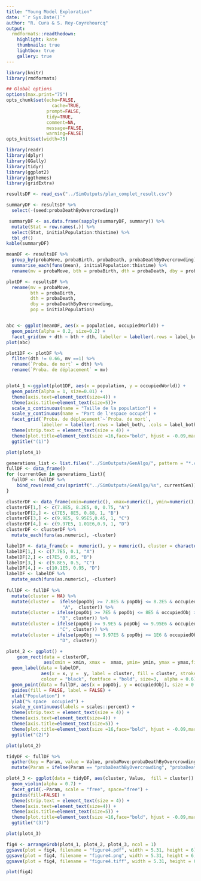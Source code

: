 ```yaml
---
title: "Young Model Exploration"
date: "`r Sys.Date()`"
author: "R. Cura & S. Rey-Coyrehourcq"
output:
  rmdformats::readthedown:
    highlight: kate
    thumbnails: true
    lightbox: true
    gallery: true
---
```



```r
library(knitr)
library(rmdformats)

## Global options
options(max.print="75")
opts_chunk$set(echo=FALSE,
	             cache=TRUE,
               prompt=FALSE,
               tidy=TRUE,
               comment=NA,
               message=FALSE,
               warning=FALSE)
opts_knit$set(width=75)
```

```r
library(readr)
library(dplyr)
library(GGally)
library(tidyr)
library(ggplot2)
library(ggthemes)
library(gridExtra)
```

```r
resultsDF <- read_csv("../SimOutputs/plan_complet_result.csv")
```

```r
summaryDF <- resultsDF %>%
  select(-(seed:probaDeathByOvercrowding))

 summaryDF <- as.data.frame(sapply(summaryDF, summary)) %>%
  mutate(Stat = row.names(.)) %>%
  select(Stat, initialPopulation:thistime) %>%
  tbl_df()
kable(summaryDF)
```

```r
meanDF <- resultsDF %>%
  group_by(probaMove, probaBirth, probaDeath, probaDeathByOvercrowding) %>%
  summarise_each(funs(mean), initialPopulation:thistime) %>%
  rename(mv = probaMove, bth = probaBirth, dth = probaDeath, dby = probaDeathByOvercrowding)

plotDF <- resultsDF %>%
  rename(mv = probaMove,
         bth = probaBirth,
         dth = probaDeath,
         dby = probaDeathByOvercrowding,
         pop = initialPopulation)


abc <- ggplot(meanDF, aes(x = population, occupiedWorld)) +
  geom_point(alpha = 0.2, size=0.2) +
  facet_grid(mv + dth ~ bth + dth, labeller = labeller(.rows = label_both, .cols = label_both))
plot(abc)
```

```r


plot1DF <- plotDF %>%
  filter(dth != 0.66, mv ==1) %>%
  rename(`Proba. de mort` = dth) %>%
  rename(`Proba. de déplacement` = mv)


plot4_1 <-ggplot(plot1DF, aes(x = population, y = occupiedWorld)) +
  geom_point(alpha = 1, size=0.01) +
  theme(axis.text=element_text(size=4)) +
  theme(axis.title=element_text(size=5))+
  scale_x_continuous(name = "Taille de la population") +
  scale_y_continuous(name = "Part de l'espace occupé") +
  facet_grid(`Proba. de déplacement`~`Proba. de mort`,
             labeller = labeller(.rows = label_both, .cols = label_both)) +
  theme(strip.text = element_text(size = 4)) +
  theme(plot.title=element_text(size =16,face="bold", hjust = -0.09,margin=margin(b=-15))) +
  ggtitle("(1)")

plot(plot4_1)
```

```r
generations_list <- list.files("../SimOutputs/GenAlgo/", pattern = "*.csv")
fullDF <- data_frame()
for (currentGen in generations_list){
  fullDF <- fullDF %>%
    bind_rows(read_csv(sprintf("../SimOutputs/GenAlgo/%s", currentGen)))
}

clusterDF <- data_frame(xmin=numeric(), xmax=numeric(), ymin=numeric(), ymax=numeric(), cluster=character())
clusterDF[1,] <- c(7.8E5, 8.2E5, 0, 0.75, "A")
clusterDF[2,] <- c(7E5, 8E5, 0.88, 1, "B")
clusterDF[3,] <- c(9.9E5, 9.95E5,0.45, 1, "C")
clusterDF[4,] <- c(9.97E5, 1.01E6,0.9, 1, "D")
clusterDF <- clusterDF %>%
  mutate_each(funs(as.numeric), -cluster)

labelDF <- data_frame(x =  numeric(), y = numeric(), cluster = character())
labelDF[1,] <- c(7.7E5, 0.1, "A")
labelDF[2,] <- c(7E5, 0.85, "B")
labelDF[3,] <- c(9.8E5, 0.5, "C")
labelDF[4,] <- c(10.1E5, 0.95, "D")
labelDF <- labelDF %>%
  mutate_each(funs(as.numeric), -cluster)
  
fullDF <- fullDF %>%
  mutate(cluster = NA) %>%
  mutate(cluster =  ifelse(popObj >= 7.8E5 & popObj <= 8.2E5 & occupiedObj <= 0.75,
                     "A",  cluster)) %>%
  mutate(cluster = ifelse(popObj >= 7E5 & popObj <= 8E5 & occupiedObj >= 0.88 & occupiedObj <= 1,
                    "B", cluster)) %>%
  mutate(cluster = ifelse(popObj >= 9.9E5 & popObj <= 9.95E6 & occupiedObj >= 0.45 & occupiedObj <= 1,
                    "C", cluster)) %>%
  mutate(cluster = ifelse(popObj >= 9.97E5 & popObj <= 1E6 & occupiedObj >= 0.9 & occupiedObj <= 1,
                    "D", cluster))

```

```r

plot4_2 <- ggplot() +
    geom_rect(data = clusterDF,
              aes(xmin = xmin, xmax =  xmax, ymin= ymin, ymax = ymax,fill = cluster), alpha = 0.4) +
  geom_label(data = labelDF,
             aes(x = x, y =  y, label = cluster, fill = cluster, stroke = cluster),
             colour = "black", fontface = "bold", size=3,  alpha = 0.6) +
  geom_point(data = fullDF, aes(x = popObj, y = occupiedObj), size = 0.1, alpha = 1) +
  guides(fill = FALSE, label = FALSE) +
  xlab("Population") +
  ylab("% space  occupied") +
  scale_y_continuous(labels = scales::percent) +
  theme(strip.text = element_text(size = 4)) +
  theme(axis.text=element_text(size=4)) +
  theme(axis.title=element_text(size=5)) + 
  theme(plot.title=element_text(size =16,face="bold", hjust = -0.09,margin=margin(b=-15))) +
  ggtitle("(2)")

plot(plot4_2)

```

```r
tidyDF <- fullDF %>%
  gather(key = Param, value = Value, probaMove:probaDeathByOvercrowding) %>%
  mutate(Param = ifelse(Param == "probaDeathByOvercrowding", "probaDeathBy\nOvercrowding", Param))

plot4_3 <- ggplot(data = tidyDF, aes(cluster, Value,  fill = cluster)) +
  geom_violin(alpha = 0.7) +
  facet_grid(.~Param, scale = "free", space="free") +
  guides(fill=FALSE) +
  theme(strip.text = element_text(size = 4)) +
  theme(axis.text=element_text(size=4)) +
  theme(axis.title=element_text(size=5)) +
  theme(plot.title=element_text(size =16,face="bold", hjust = -0.09,margin=margin(b=-15))) +
  ggtitle("(3)")

plot(plot4_3)
```

```r
fig4 <- arrangeGrob(plot4_1, plot4_2, plot4_3, ncol = 1)
ggsave(plot = fig4, filename = "figure4.pdf", width = 5.31, height = 6)
ggsave(plot = fig4, filename = "figure4.png", width = 5.31, height = 6,  dpi = 300)
ggsave(plot = fig4, filename = "figure4.tiff", width = 5.31, height = 6,  dpi = 300)

plot(fig4)
```
